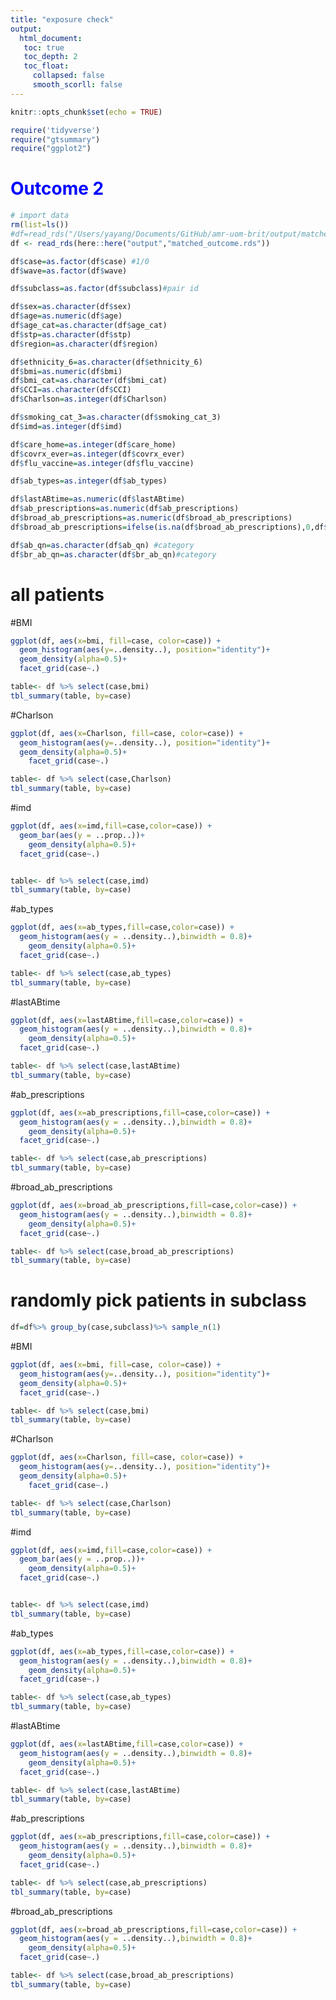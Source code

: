 ```yaml
---
title: "exposure check"
output: 
  html_document:
   toc: true
   toc_depth: 2
   toc_float:
     collapsed: false
     smooth_scorll: false
---
```


```r
knitr::opts_chunk$set(echo = TRUE)
```


```r
require('tidyverse')
require("gtsummary")
require("ggplot2")
```


# <font color=blue>**Outcome 2**</font>
```r
# import data
rm(list=ls())
#df=read_rds("/Users/yayang/Documents/GitHub/amr-uom-brit/output/matched_outcome.rds")
df <- read_rds(here::here("output","matched_outcome.rds"))

```

```r
df$case=as.factor(df$case) #1/0
df$wave=as.factor(df$wave)

df$subclass=as.factor(df$subclass)#pair id

df$sex=as.character(df$sex)
df$age=as.numeric(df$age)
df$age_cat=as.character(df$age_cat)
df$stp=as.character(df$stp)
df$region=as.character(df$region)

df$ethnicity_6=as.character(df$ethnicity_6)
df$bmi=as.numeric(df$bmi)
df$bmi_cat=as.character(df$bmi_cat)
df$CCI=as.character(df$CCI)
df$Charlson=as.integer(df$Charlson)

df$smoking_cat_3=as.character(df$smoking_cat_3)
df$imd=as.integer(df$imd)

df$care_home=as.integer(df$care_home)
df$covrx_ever=as.integer(df$covrx_ever)
df$flu_vaccine=as.integer(df$flu_vaccine)

df$ab_types=as.integer(df$ab_types)

df$lastABtime=as.numeric(df$lastABtime)
df$ab_prescriptions=as.numeric(df$ab_prescriptions)
df$broad_ab_prescriptions=as.numeric(df$broad_ab_prescriptions)
df$broad_ab_prescriptions=ifelse(is.na(df$broad_ab_prescriptions),0,df$broad_ab_prescriptions)

df$ab_qn=as.character(df$ab_qn) #category
df$br_ab_qn=as.character(df$br_ab_qn)#category

```

# all patients

#BMI
```r
ggplot(df, aes(x=bmi, fill=case, color=case)) +
  geom_histogram(aes(y=..density..), position="identity")+
  geom_density(alpha=0.5)+
  facet_grid(case~.)

table<- df %>% select(case,bmi)
tbl_summary(table, by=case)

```

#Charlson
```r
ggplot(df, aes(x=Charlson, fill=case, color=case)) +
  geom_histogram(aes(y=..density..), position="identity")+
  geom_density(alpha=0.5)+
    facet_grid(case~.)

table<- df %>% select(case,Charlson)
tbl_summary(table, by=case)

```

#imd
```r
ggplot(df, aes(x=imd,fill=case,color=case)) +
  geom_bar(aes(y = ..prop..))+
    geom_density(alpha=0.5)+
  facet_grid(case~.)


table<- df %>% select(case,imd)
tbl_summary(table, by=case)
```

#ab_types
```r
ggplot(df, aes(x=ab_types,fill=case,color=case)) +
  geom_histogram(aes(y = ..density..),binwidth = 0.8)+
    geom_density(alpha=0.5)+
  facet_grid(case~.)

table<- df %>% select(case,ab_types)
tbl_summary(table, by=case)
```


#lastABtime
```r
ggplot(df, aes(x=lastABtime,fill=case,color=case)) +
  geom_histogram(aes(y = ..density..),binwidth = 0.8)+
    geom_density(alpha=0.5)+
  facet_grid(case~.)

table<- df %>% select(case,lastABtime)
tbl_summary(table, by=case)
```



#ab_prescriptions
```r
ggplot(df, aes(x=ab_prescriptions,fill=case,color=case)) +
  geom_histogram(aes(y = ..density..),binwidth = 0.8)+
    geom_density(alpha=0.5)+
  facet_grid(case~.)

table<- df %>% select(case,ab_prescriptions)
tbl_summary(table, by=case)
```



#broad_ab_prescriptions
```r
ggplot(df, aes(x=broad_ab_prescriptions,fill=case,color=case)) +
  geom_histogram(aes(y = ..density..),binwidth = 0.8)+
    geom_density(alpha=0.5)+
  facet_grid(case~.)

table<- df %>% select(case,broad_ab_prescriptions)
tbl_summary(table, by=case)
```



# randomly pick patients in subclass
```r
df=df%>% group_by(case,subclass)%>% sample_n(1)
```

#BMI
```r
ggplot(df, aes(x=bmi, fill=case, color=case)) +
  geom_histogram(aes(y=..density..), position="identity")+
  geom_density(alpha=0.5)+
  facet_grid(case~.)

table<- df %>% select(case,bmi)
tbl_summary(table, by=case)

```

#Charlson
```r
ggplot(df, aes(x=Charlson, fill=case, color=case)) +
  geom_histogram(aes(y=..density..), position="identity")+
  geom_density(alpha=0.5)+
    facet_grid(case~.)

table<- df %>% select(case,Charlson)
tbl_summary(table, by=case)

```

#imd
```r
ggplot(df, aes(x=imd,fill=case,color=case)) +
  geom_bar(aes(y = ..prop..))+
    geom_density(alpha=0.5)+
  facet_grid(case~.)


table<- df %>% select(case,imd)
tbl_summary(table, by=case)
```

#ab_types
```r
ggplot(df, aes(x=ab_types,fill=case,color=case)) +
  geom_histogram(aes(y = ..density..),binwidth = 0.8)+
    geom_density(alpha=0.5)+
  facet_grid(case~.)

table<- df %>% select(case,ab_types)
tbl_summary(table, by=case)
```


#lastABtime
```r
ggplot(df, aes(x=lastABtime,fill=case,color=case)) +
  geom_histogram(aes(y = ..density..),binwidth = 0.8)+
    geom_density(alpha=0.5)+
  facet_grid(case~.)

table<- df %>% select(case,lastABtime)
tbl_summary(table, by=case)
```



#ab_prescriptions
```r
ggplot(df, aes(x=ab_prescriptions,fill=case,color=case)) +
  geom_histogram(aes(y = ..density..),binwidth = 0.8)+
    geom_density(alpha=0.5)+
  facet_grid(case~.)

table<- df %>% select(case,ab_prescriptions)
tbl_summary(table, by=case)
```



#broad_ab_prescriptions
```r
ggplot(df, aes(x=broad_ab_prescriptions,fill=case,color=case)) +
  geom_histogram(aes(y = ..density..),binwidth = 0.8)+
    geom_density(alpha=0.5)+
  facet_grid(case~.)

table<- df %>% select(case,broad_ab_prescriptions)
tbl_summary(table, by=case)
```
